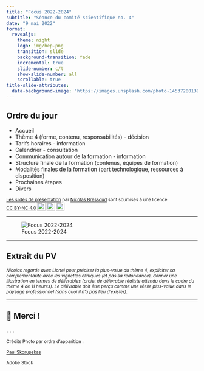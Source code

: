```yaml
---
title: "Focus 2022-2024"
subtitle: "Séance du comité scientifique no. 4"
date: "9 mai 2022"
format:
  revealjs:
    theme: night
    logo: img/hep.png
    transition: slide
    background-transition: fade
    incremental: true
    slide-number: c/t
    show-slide-number: all
    scrollable: true
title-slide-attributes: 
  data-background-image: "https://images.unsplash.com/photo-1453728013993-6d66e9c9123a?ixlib=rb-1.2.1&ixid=MnwxMjA3fDB8MHxwaG90by1wYWdlfHx8fGVufDB8fHx8&auto=format&fit=crop&w=1740&q=80"
---
```


## Ordre du jour {visibility="uncounted" background-image="https://images.unsplash.com/photo-1453728013993-6d66e9c9123a?ixlib=rb-1.2.1&ixid=MnwxMjA3fDB8MHxwaG90by1wYWdlfHx8fGVufDB8fHx8&auto=format&fit=crop&w=1740&q=80" background-size="cover" background-opacity="0.5" .scrollable}

- Accueil
- Thème 4 (forme, contenu, responsabilités) - décision
- Tarifs horaires - information
- Calendrier - consultation
- Communication autour de la formation - information
- Structure finale de la formation (contenus, équipes de formation)
- Modalités finales de la formation (part technologique, ressources à disposition)
- Prochaines étapes
- Divers

<small>
<p xmlns:cc="http://creativecommons.org/ns#" xmlns:dct="http://purl.org/dc/terms/"><a property="dct:title" rel="cc:attributionURL" href="https://bresnico.github.io/phd-8-avril-2022/#1">Les slides de présentation</a> par <a rel="cc:attributionURL dct:creator" property="cc:attributionName" href="https://nicolasbressoud.ch">Nicolas Bressoud</a> sont soumises à une licence <a href="http://creativecommons.org/licenses/by-nc/4.0/?ref=chooser-v1" target="_blank" rel="license noopener noreferrer" style="display:inline-block;">CC BY-NC 4.0<img style="height:22px!important;margin-left:3px;vertical-align:text-bottom;" src="https://mirrors.creativecommons.org/presskit/icons/cc.svg?ref=chooser-v1"><img style="height:22px!important;margin-left:3px;vertical-align:text-bottom;" src="https://mirrors.creativecommons.org/presskit/icons/by.svg?ref=chooser-v1"><img style="height:22px!important;margin-left:3px;vertical-align:text-bottom;" src="https://mirrors.creativecommons.org/presskit/icons/nc.svg?ref=chooser-v1"></a></p>
</small>

---

![Focus 2022-2024](https://hepvs.ch/images/FCE/Cours_Oblig/focus%202022-2024_900.jpg)

---

## Extrait du PV

<small>

*Nicolas regarde avec Lionel pour préciser la plus-value du thème 4, expliciter sa complémentarité avec les vignettes cliniques (et pas sa redondance), donner une illustration en termes de délivrables (projet de délivrable réaliste attendu dans le cadre du thème 4 de 11 heures). Le délivrable doit être perçu comme une réelle plus-value dans le paysage professionnel (sans quoi il n’a pas lieu d’exister).*

</small>

---


## &#x1F64F; Merci !

. . . 

<small>
Crédits Photo par ordre d'apparition :

[Paul Skorupskas](https://unsplash.com/photos/7KLa-xLbSXA)

Adobe Stock
</small>



